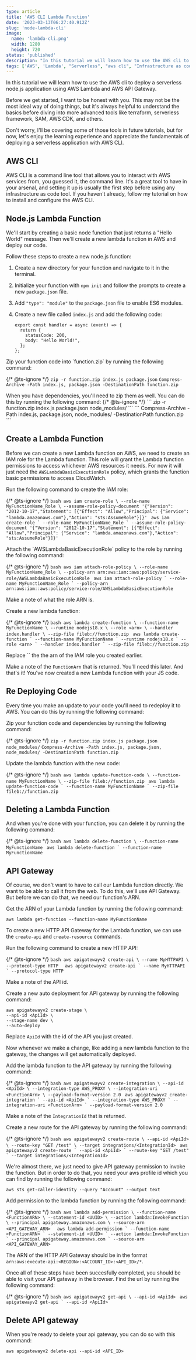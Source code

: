 ```yaml
---
type: article
title: 'AWS CLI Lambda Function'
date: '2023-03-13T06:27:40.912Z'
slug: 'node-lambda-cli'
image: 
  name: 'lambda-cli.png'
  width: 1280
  height: 720
status: 'published'
description: "In this tutorial we will learn how to use the AWS cli to deploy a serverless node.js application using AWS Lambda and AWS API Gateway."
tags: ['AWS', 'Lambda', "Serverless", "aws cli", "Infrastructure as code", "iac"]
---
```



In this tutorial we will learn how to use the AWS cli to deploy a serverless node.js application using AWS Lambda and AWS API Gateway. 

Before we get started, I want to be honest with you. This may not be the most ideal way of doing things, but it's always helpful to understand the basics before diving into more advanced tools like terraform, serverless framework, SAM, AWS CDK, and others.

Don't worry, I'll be covering some of those tools in future tutorials, but for now, let's enjoy the learning experience and appreciate the fundamentals of deploying a serverless application with AWS CLI.

## AWS CLI

AWS CLI is a command line tool that allows you to interact with AWS services from, you guessed it, the command line. It's a great tool to have in your arsenal, and setting it up is usually the first step before using any infrastructure as code tool. If you haven't already, follow my tutorial on how to install and configure the AWS CLI.

<PostCard slug="aws-cli" />

## Node.js Lambda Function 

We'll start by creating a basic node function that just returns a "Hello World" message. Then we'll create a new lambda function in AWS and deploy our code.

<Instruction>
  Follow these steps to create a new node.js function:
</Instruction>

1. Create a new directory for your function and navigate to it in the terminal.
2. Initialize your function with `npm init` and follow the prompts to create a new `package.json` file.
3. Add `"type": "module"` to the `package.json` file to enable ES6 modules.
4. Create a new file called `index.js` and add the following code:

   ```
   export const handler = async (event) => {
     return {
       statusCode: 200,
       body: "Hello World!",
     };
   };
   ```

<Instruction>
  Zip your function code into `function.zip` by running the following command: 
</Instruction>

{/* @ts-ignore */}
<Tabs>
  <Tab name="bash">
    ```
    zip -r function.zip index.js package.json
    ```
  </Tab>
  <Tab name="powershell">
    ```
    Compress-Archive -Path index.js, package.json -DestinationPath function.zip
    ```
  </Tab>
</Tabs>

<Note>
  When you have dependencies, you'll need to zip them as well. You can do this by running the following command:
  {/* @ts-ignore */}
  <Tabs>
    <Tab name="bash">
      ```
      zip -r function.zip index.js package.json node_modules/
      ```
    </Tab>
    <Tab name="powershell">
      ```
      Compress-Archive -Path index.js, package.json, node_modules/ -DestinationPath function.zip
      ```
    </Tab>
  </Tabs>
</Note>



## Create a Lambda Function

Before we can create a new Lambda function on AWS, we need to create an IAM role for the Lambda function. This role will grant the Lambda function permissions to access whichever AWS resources it needs. For now it will just need the `AWSLambdaBasicExecutionRole` policy, which grants the function basic permissions to access CloudWatch.

<Instruction>
  Run the following command to create the IAM role:
</Instruction>


{/* @ts-ignore */}
<Tabs>
  <Tab name="bash">
    ```bash
    aws iam create-role \
    --role-name MyFunctionName_Role \
    --assume-role-policy-document '{"Version": "2012-10-17","Statement": [{"Effect": "Allow","Principal": {"Service": "lambda.amazonaws.com"},"Action": "sts:AssumeRole"}]}'
    ```
  </Tab>
  <Tab name="powershell">
    ```
    aws iam create-role `
    --role-name MyFunctionName_Role `
    --assume-role-policy-document '{"Version": "2012-10-17","Statement": [{"Effect": "Allow","Principal": {"Service": "lambda.amazonaws.com"},"Action": "sts:AssumeRole"}]}'
    ```
  </Tab>
</Tabs>
   

<Instruction>
  Attach the `AWSLambdaBasicExecutionRole` policy to the role by running the following command:
</Instruction>

{/* @ts-ignore */}
<Tabs>
  <Tab name="bash">
    ```bash
    aws iam attach-role-policy \
    --role-name MyFunctionName_Role \
    --policy-arn arn:aws:iam::aws:policy/service-role/AWSLambdaBasicExecutionRole
    ```
  </Tab>
  <Tab name="powershell">
    ```
    aws iam attach-role-policy `
    --role-name MyFunctionName_Role `
    --policy-arn arn:aws:iam::aws:policy/service-role/AWSLambdaBasicExecutionRole
    ```
  </Tab>
</Tabs>

Make a note of what the role ARN is.

<Instruction>
  Create a new lambda function:
</Instruction>

{/* @ts-ignore */}
<Tabs>
  <Tab name="bash">
     ```bash
    aws lambda create-function \
    --function-name MyFunctionName \
    --runtime nodejs18.x \
    --role <arn> \
    --handler index.handler \
    --zip-file fileb://function.zip
    ```
  </Tab>
  <Tab name="powershell">
     ```
      aws lambda create-function `
      --function-name MyFunctionName `
      --runtime nodejs18.x `
      --role <arn> `
      --handler index.handler `
      --zip-file fileb://function.zip
      ```
  </Tab>
</Tabs>
   
  
<Instruction>
  Replace `<arn>` the the arn of the IAM role you created earlier.
</Instruction>

Make a note of the `FunctionArn` that is returned. You'll need this later.
And that's it! You've now created a new Lambda function with your JS code. 

## Re Deploying Code

Every time you make an update to your code you'll need to redeploy it to AWS. You can do this by running the following command:

<Instruction>
  Zip your function code and dependencies by running the following command: 
</Instruction>

{/* @ts-ignore */}
<Tabs>
  <Tab name="bash">
    ```
    zip -r function.zip index.js package.json node_modules/
    ```
  </Tab>
  <Tab name="powershell">
    ```
    Compress-Archive -Path index.js, package.json, node_modules/ -DestinationPath function.zip
    ```
  </Tab>
</Tabs>


<Instruction>
  Update the lambda function with the new code:
</Instruction>

{/* @ts-ignore */}
<Tabs>
  <Tab name="bash">
    ```bash
    aws lambda update-function-code \
    --function-name MyFunctionName \
    --zip-file fileb://function.zip
    ```
  </Tab>
  <Tab name="powershell">
    ```
    aws lambda update-function-code `
    --function-name MyFunctionName `
    --zip-file fileb://function.zip
    ```
  </Tab>
</Tabs>


## Deleting a Lambda Function

And when you're done with your function, you can delete it by running the following command:

{/* @ts-ignore */}
<Tabs>
  <Tab name="bash">
    ```bash
    aws lambda delete-function \
    --function-name MyFunctionName
    ```
  </Tab>
  <Tab name="powershell">
    ```
    aws lambda delete-function `
    --function-name MyFunctionName
    ```
  </Tab>
</Tabs>

## API Gateway

Of course, we don't want to have to call our Lambda function directly. We want to be able to call it from the web. To do this, we'll use API Gateway. But before we can do that, we need our function's ARN. 

<Instruction>
  Get the ARN of your Lambda function by running the following command:
</Instruction>

```
aws lambda get-function --function-name MyFunctionName
```

To create a new HTTP API Gateway for the Lambda function, we can use the `create-api` and `create-resource` commands. 

<Instruction>
Run the following command to create a new HTTP API:
</Instruction>

{/* @ts-ignore */}
<Tabs>
  <Tab name="bash">
    ```bash
    aws apigatewayv2 create-api \
    --name MyHTTPAPI \
    --protocol-type HTTP 
    ```
  </Tab>
  <Tab name="powershell">
    ```
    aws apigatewayv2 create-api `
    --name MyHTTPAPI `
    --protocol-type HTTP 
    ```
  </Tab>
</Tabs>



Make a note of the API id. 

<Instruction>
  Create a new auto deployment for API gateway by running the following command:
</Instruction>

```
aws apigatewayv2 create-stage \
--api-id <ApiId> \
--stage-name dev \
--auto-deploy
```

Replace `ApiId` with the id of the API you just created.

Now whenever we make a change, like adding a new lambda function to the gateway, the changes will get automatically deployed. 

<Instruction>
  Add the lambda function to the API gateway by running the following command:
</Instruction>


{/* @ts-ignore */}
<Tabs>
  <Tab name="bash">
    ```bash
    aws apigatewayv2 create-integration \
        --api-id <ApiId> \
        --integration-type AWS_PROXY \
        --integration-uri <FunctionArn> \
        --payload-format-version 2.0
    ```
  </Tab>
  <Tab name="powershell">
    ```
    aws apigatewayv2 create-integration `
        --api-id <ApiId> `
        --integration-type AWS_PROXY `
        --integration-uri <FunctionArn> `
        --payload-format-version 2.0
    ```
  </Tab>
</Tabs>



Make a note of the `IntegrationId` that is returned.

<Instruction>
  Create a new route for the API gateway by running the following command:
</Instruction>

{/* @ts-ignore */}
<Tabs>
  <Tab name="bash">
    ```bash
    aws apigatewayv2 create-route \
    --api-id <ApiId> \
    --route-key "GET /test" \
    --target integrations/<IntegrationId>
    ```
  </Tab>
  <Tab name="powershell">
    ```
    aws apigatewayv2 create-route `
    --api-id <ApiId> `
    --route-key "GET /test" `
    --target integrations/<IntegrationId>
    ```
  </Tab>
</Tabs>

We're almost there, we just need to give API gateway permission to invoke the function. But in order to do that, you need your aws profile id which you can find by running the following command:

```
aws sts get-caller-identity --query "Account" --output text
```

<Instruction>
  Add permission to the lambda function by running the following command:
</Instruction>

{/* @ts-ignore */}
<Tabs>
  <Tab name="bash">
    ```bash
      aws lambda add-permission \
      --function-name <FunctionARN> \
      --statement-id <UUID> \
      --action lambda:InvokeFunction \
      --principal apigateway.amazonaws.com \
      --source-arn <API_GATEWAY_ARN> 
    ```
  </Tab>
  <Tab name="powershell">
    ```
      aws lambda add-permission `
      --function-name <FunctionARN> `
      --statement-id <UUID> `
      --action lambda:InvokeFunction `
      --principal apigateway.amazonaws.com `
      --source-arn <API_GATEWAY_ARN> 
    ```
  </Tab>
</Tabs>



The ARN of the HTTP API Gateway should be in the format `arn:aws:execute-api:<REGION>:<ACCOUNT_ID>:<API_ID>/*`.

Once all of these steps have been succesfully completed, you should be able to visit your API gateway in the browser. Find the url by running the following command:

{/* @ts-ignore */}
<Tabs>
  <Tab name="bash">
    ```bash
    aws apigatewayv2 get-api \
      --api-id <ApiId>
    ```
  </Tab>
  <Tab name="powershell">
    ```
    aws apigatewayv2 get-api `
      --api-id <ApiId>
    ```
  </Tab>
</Tabs>


## Delete API gateway

When you're ready to delete your api gateway, you can do so with this command:

```
aws apigatewayv2 delete-api --api-id <API_ID>
```
